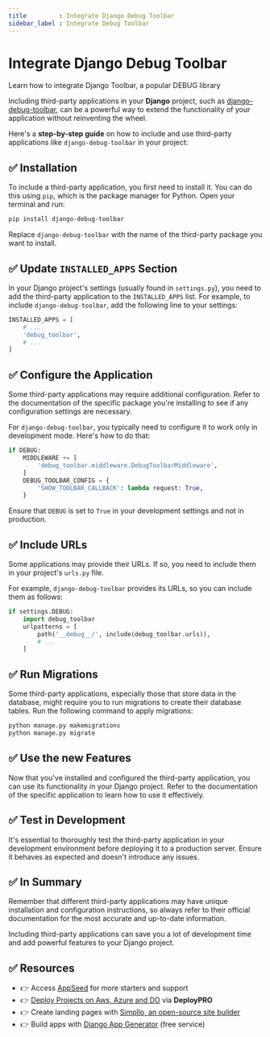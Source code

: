 ```yaml
---
title         : Integrate Django Debug Toolbar
sidebar_label : Integrate Debug Toolbar
---
```


# Integrate Django Debug Toolbar

<SubHeading>Learn how to integrate Django Toolbar, a popular DEBUG library</SubHeading>

Including third-party applications in your **Django** project, such as [django-debug-toolbar](https://django-debug-toolbar.readthedocs.io/en/latest/installation.html), 
can be a powerful way to extend the functionality of your application without reinventing the wheel. 

Here's a **step-by-step guide** on how to include and use third-party applications like `django-debug-toolbar` in your project:

## ✅ **Installation**

To include a third-party application, you first need to install it. You can do this using `pip`, which is the package manager for Python. Open your terminal and run:

```bash
pip install django-debug-toolbar
```

Replace `django-debug-toolbar` with the name of the third-party package you want to install.

## ✅ **Update `INSTALLED_APPS` Section**

In your Django project's settings (usually found in `settings.py`), you need to add the third-party application to the `INSTALLED_APPS` list. For example, to include `django-debug-toolbar`, 
add the following line to your settings:

```python
INSTALLED_APPS = [
    # ...
    'debug_toolbar',
    # ...
]
```

## ✅ **Configure the Application**

Some third-party applications may require additional configuration. Refer to the documentation of the specific package you're installing to see if any configuration settings are necessary. 

For `django-debug-toolbar`, you typically need to configure it to work only in development mode. Here's how to do that:

```python
if DEBUG:
    MIDDLEWARE += [
        'debug_toolbar.middleware.DebugToolbarMiddleware',
    ]
    DEBUG_TOOLBAR_CONFIG = {
        'SHOW_TOOLBAR_CALLBACK': lambda request: True,
    }
```

Ensure that `DEBUG` is set to `True` in your development settings and not in production.

## ✅ **Include URLs**
   
Some applications may provide their URLs. If so, you need to include them in your project's `urls.py` file. 

For example, `django-debug-toolbar` provides its URLs, so you can include them as follows:

```python
if settings.DEBUG:
    import debug_toolbar
    urlpatterns = [
        path('__debug__/', include(debug_toolbar.urls)),
        # ...
    ]
```

## ✅ **Run Migrations**

Some third-party applications, especially those that store data in the database, might require you to run migrations to create their database tables. Run the following command to apply migrations:

```bash
python manage.py makemigrations
python manage.py migrate
```

## ✅ **Use the new Features**

Now that you've installed and configured the third-party application, you can use its functionality in your Django project. 
Refer to the documentation of the specific application to learn how to use it effectively.

## ✅ **Test in Development**

It's essential to thoroughly test the third-party application in your development environment before deploying it to a production server. Ensure it behaves as expected and doesn't introduce any issues.

## ✅ In Summary

Remember that different third-party applications may have unique installation and configuration instructions, so always refer to their official documentation for the most accurate and up-to-date information. 

Including third-party applications can save you a lot of development time and add powerful features to your Django project.

## ✅ Resources

- 👉 Access [AppSeed](https://appseed.us/) for more starters and support 
- 👉 [Deploy Projects on Aws, Azure and DO](https://www.docs.deploypro.dev/) via **DeployPRO**
- 👉 Create landing pages with [Simpllo, an open-source site builder](https://www.simpllo.com/)
- 👉 Build apps with [Django App Generator](https://app-generator.dev/django/) (free service)
